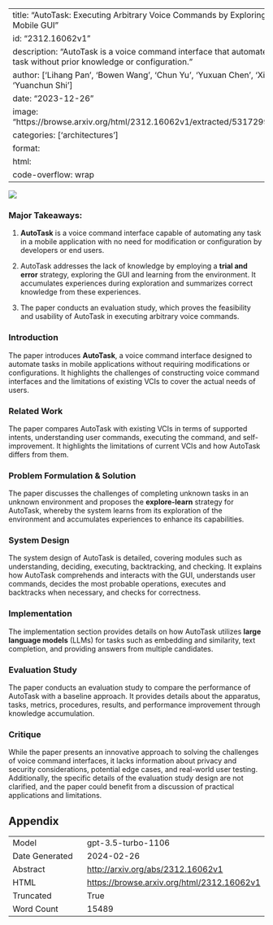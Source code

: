
---
title: "AutoTask: Executing Arbitrary Voice Commands by Exploring and Learning from Mobile GUI"
id: "2312.16062v1"
description: "AutoTask is a voice command interface that automates any mobile app task without prior knowledge or configuration."
author: ['Lihang Pan', 'Bowen Wang', 'Chun Yu', 'Yuxuan Chen', 'Xiangyu Zhang', 'Yuanchun Shi']
date: "2023-12-26"
image: "https://browse.arxiv.org/html/2312.16062v1/extracted/5317299/imgs/pipeline.png"
categories: ['architectures']
format:
  html:
    code-overflow: wrap
---

![](https://browse.arxiv.org/html/2312.16062v1/extracted/5317299/imgs/pipeline.png)

### Major Takeaways:

1. **AutoTask** is a voice command interface capable of automating any task in a mobile application with no need for modification or configuration by developers or end users.

2. AutoTask addresses the lack of knowledge by employing a **trial and error** strategy, exploring the GUI and learning from the environment. It accumulates experiences during exploration and summarizes correct knowledge from these experiences.

3. The paper conducts an evaluation study, which proves the feasibility and usability of AutoTask in executing arbitrary voice commands.

### Introduction
The paper introduces **AutoTask**, a voice command interface designed to automate tasks in mobile applications without requiring modifications or configurations. It highlights the challenges of constructing voice command interfaces and the limitations of existing VCIs to cover the actual needs of users.

### Related Work
The paper compares AutoTask with existing VCIs in terms of supported intents, understanding user commands, executing the command, and self-improvement. It highlights the limitations of current VCIs and how AutoTask differs from them.

### Problem Formulation & Solution
The paper discusses the challenges of completing unknown tasks in an unknown environment and proposes the **explore-learn** strategy for AutoTask, whereby the system learns from its exploration of the environment and accumulates experiences to enhance its capabilities.

### System Design
The system design of AutoTask is detailed, covering modules such as understanding, deciding, executing, backtracking, and checking. It explains how AutoTask comprehends and interacts with the GUI, understands user commands, decides the most probable operations, executes and backtracks when necessary, and checks for correctness.

### Implementation
The implementation section provides details on how AutoTask utilizes **large language models** (LLMs) for tasks such as embedding and similarity, text completion, and providing answers from multiple candidates.

### Evaluation Study
The paper conducts an evaluation study to compare the performance of AutoTask with a baseline approach. It provides details about the apparatus, tasks, metrics, procedures, results, and performance improvement through knowledge accumulation.

### Critique
While the paper presents an innovative approach to solving the challenges of voice command interfaces, it lacks information about privacy and security considerations, potential edge cases, and real-world user testing. Additionally, the specific details of the evaluation study design are not clarified, and the paper could benefit from a discussion of practical applications and limitations.

## Appendix

|          |          |
|----------|----------|
| Model     | gpt-3.5-turbo-1106       |
| Date Generated     | 2024-02-26       |
| Abstract | [http://arxiv.org/abs/2312.16062v1](http://arxiv.org/abs/2312.16062v1)        |
| HTML     | [https://browse.arxiv.org/html/2312.16062v1](https://browse.arxiv.org/html/2312.16062v1)       |
| Truncated       | True       |
| Word Count       | 15489       |